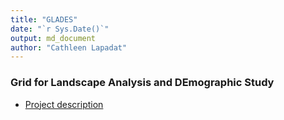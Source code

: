 ---
title: "GLADES"
date: "`r Sys.Date()`"
output: md_document
author: "Cathleen Lapadat"
---
### Grid for Landscape Analysis and DEmographic Study

*  [Project description](https://drive.google.com/file/d/1cowujUxVBdhrsiB-YGB1x6GK-9KxPTjt/view?usp=sharing)  